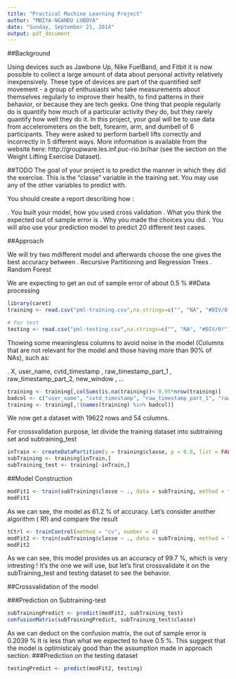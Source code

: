 ```yaml
---
title: "Practical Machine Learning Project"
author: "MBIYA-NGANDU LUBOYA"
date: "Sunday, September 21, 2014"
output: pdf_document
---
```


##Background

Using devices such as Jawbone Up, Nike FuelBand, and Fitbit it is now possible to collect a large amount of data about personal activity relatively inexpensively. These type of devices are part of the quantified self movement - a group of enthusiasts who take measurements about themselves regularly to improve their health, to find patterns in their behavior, or because they are tech geeks. One thing that people regularly do is quantify how much of a particular activity they do, but they rarely quantify how well they do it. In this project, your goal will be to use data from accelerometers on the belt, forearm, arm, and dumbell of 6 participants. They were asked to perform barbell lifts correctly and incorrectly in 5 different ways. More information is available from the website here: http://groupware.les.inf.puc-rio.br/har (see the section on the Weight Lifting Exercise Dataset).

##TODO
The goal of your project is to predict the manner in which they did the exercise. This is the "classe" variable in the training set. You may use any of the other variables to predict with. 

You should create a report describing how :

. You built your model, how you used cross validation 
. What you think the expected out of sample error is 
. Why you made the choices you did. 
. You will also use your prediction model to predict 20 different test cases. 


##Approach

We will try two mdifferent model and afterwards choose the one gives the best accuracy between
. Recursive Partitioning and Regression Trees
. Random Forest

We are expecting to get an out of sample error of about 0.5 %
##Data processing
```r
library(caret)
training <- read.csv("pml-training.csv",na.strings=c("", "NA", "#DIV/0!"))

# For test
testing <- read.csv("pml-testing.csv",na.strings=c("", "NA", "#DIV/0!"))
```

Thowing some meaningless columns to avoid noise in the model (Columns that are not relevant for the model and those having more than 90% of NAs), such as: 

. X, user_name, cvtd_timestamp ,  raw_timestamp_part_1 ,  raw_timestamp_part_2, new_window , ...


```r
training <- training[,colSums(is.na(training))< 0.95*nrow(training)]
badcol <- c("user_name", "cvtd_timestamp", "raw_timestamp_part_1", "raw_timestamp_part_2", "new_window", "X")
training <- training[,!(names(training) %in% badcol)]
```

We now get a dataset with 19622 rows and 54 columns.

For crossvalidation purpose, let divide the training dataset into subtraining set and subtraining_test

```r
inTrain <- createDataPartition(y = training$classe, p = 0.8, list = FALSE)
subTraining <- training[inTrain,]
subTraining_test <- training[-inTrain,]
```

##Model Construction

```r
modFit1 <- train(subTraining$classe ~ ., data = subTraining, method = "rpart")
modFit1
```

As we can see, the model as 61.2 % of accuracy.
Let's consider another algorithm ( Rf) and compare the result

```r
tCtrl <- trainControl(method = "cv", number = 4)
modFit2 <- train(subTraining$classe ~ ., data = subTraining, method = "rf", prof = TRUE, trControl = tCtrl)
modFit2
```

As we can see, this model provides us an accuracy of 99.7 %, which is very intresting  ! It's the one we will use, but let's first crossvalidate it on the subTraining_test and testing dataset to see the behavior.

##Crossvalidation of the model

###Prediction on Subtraining-test

```r
subTrainingPredict <- predict(modFit2, subTraining_test)
confusionMatrix(subTrainingPredict, subTraining_test$classe)
```

As we can deduct on the confusion matrix, the out of sample error is 0.2039 %
It is less than what we expected to have 0.5 %. This suggest that the model is optimisticaly good than the assumption made in approach section.
###Prediction on the testing dataset

```r
testingPredict <- predict(modFit2, testing)
```


